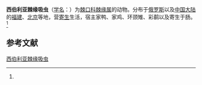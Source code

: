 {{Speciesbox
| name = 西伯利亚棘缘吸虫
| status = 
| status_system = 
| image = 
| genus = Echinoparyphium
| species = westsibiricum
| authority = (Isaichkov, 1925)<ref name='id10071'>{{cite web| url =http://www.bioinfo.cn/db05/BjdwSpecies.php?action=view&id=10071| title =西伯利亚棘缘吸虫| work =《中国动物物种编目数据库》| publisher =中国科学院微生物研究所| author =中国科学院动物研究所| accessdate =2009-04-16| deadurl =yes| archiveurl =https://web.archive.org/web/20160305080255/http://www.bioinfo.cn/db05/BjdwSpecies.php?action=view&id=10071| archivedate =2016-03-05| df =}}</ref>
}}

'''西伯利亚棘缘吸虫'''（[[学名|学名]]：{{lang|la|''Echinoparyphium westsibiricum''}}）为[[棘口科|棘口科]][[棘缘属|棘缘属]]的动物。分布于[[俄罗斯|俄罗斯]]以及[[中国大陆|中国大陆]]的[[福建|福建]]、[[北京|北京]]等地，营[[寄生|寄生]]生活，宿主家鸭、家鸡、环颈雉、彩鹬以及寄生于肠。<ref name='id10071'/>

== 参考文献 ==
{{reflist}}

{{Wikispecies|Echinoparyphium westsibiricum}}

[[Category:棘缘属|西伯利亚棘缘吸虫]]


{{吸虫小作品}}